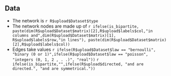
## Data

  - The network is `r R$upload$Dataset$type`
  - The network nodes are made up of `r ifelse(is_bipartite, paste(dim(R$upload$Dataset$matrix)[2],R$upload$labels$col,"in columns and",dim(R$upload$Dataset$matrix)[1], R$upload$labels$row,"in lines"), paste(dim(R$upload$Dataset$matrix)[2],R$upload$labels$col))`
  - Edges take values `r ifelse(R$upload$Dataset$law == "bernoulli", "binary (0 or 1)",ifelse(R$upload$Dataset$law == "poisson", "integers (0, 1, 2 , . .)", "real"))` `r ifelse(is_bipartite,"",ifelse(R$upload$directed, "and are directed.", "and are symmetrical."))`




